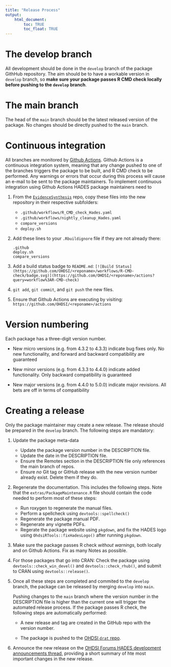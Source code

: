 ```yaml
---
title: "Release Process"
output: 
    html_document:
        toc: TRUE
        toc_float: TRUE
---
```

# The develop branch

All development should be done in the `develop` branch of the package GithHub repository. The aim should be to have a workable version in `develop` branch, so **make sure your package passes R CMD check locally before pushing to the `develop` branch**.

# The main branch

The head of the `main` branch should be the latest released version of the package. No changes should be directly pushed to the `main` branch.

# Continuous integration

All branches are monitored by [Github Actions](https://docs.github.com/en/actions/quickstart). Github Actions is a continuous integration system, meaning that any change pushed to one of the branches triggers the package to be built, and R CMD check to be performed. Any warnings or errors that occur during this process will cause an e-mail to be sent to the package maintainers. To implement continuous integration using Github Actions HADES package maintainers need to 

1. From the [`EvidenceSynthesis`](https://github.com/OHDSI/EvidenceSynthesis) repo, copy these files into the new repository in their respective subfolders:
    - `.github/workflows/R_CMD_check_Hades.yaml` 
	- `.github/workflows/nightly_cleanup_Hades.yaml` 
	- `compare_versions`
	- `deploy.sh`
2. Add these lines to your `.Rbuildignore` file if they are not already there:

    ```
	.github
	deploy.sh
	compare_versions
	```

3. Add a build status badge to `README.md`: `[![Build Status](https://github.com/OHDSI/<reponame>/workflows/R-CMD-check/badge.svg)](https://github.com/OHDSI/<reponame>/actions?query=workflow%3AR-CMD-check)`
4. `git add`, `git commit`, and `git push` the new files.
5. Ensure that Github Actions are executing by visiting: `https://github.com/OHDSI/<reponame>/actions`
 

# Version numbering

Each package has a three-digit version number.

- New micro versions (e.g. from 4.3.2 to 4.3.3) indicate bug fixes only. No new functionality, and forward and backward compatibility are guaranteed

- New minor versions (e.g. from 4.3.3 to 4.4.0) indicate added functionality. Only backward compatibility is guaranteed

- New major versions (e.g. from 4.4.0 to 5.0.0) indicate major revisions. All bets are off in terms of compatibility

# Creating a release

Only the package maintainer may create a new release. The release should be prepared in the `develop` branch. The following steps are mandatory:

1. Update the package meta-data

	- Update the package version number in the DESCRIPTION file.
	- Update the date in the DESCRIPTION file.
	- Ensure the Remotes section in the DESCRIPTION file only references the main branch of repos.
	- Ensure *no* Git tag or GitHub release with the new version number already exist. Delete them if they do.


2. Regenerate the documentation. This includes the following steps. Note that the `extras/PackageMaintenance.R` file should contain the code needed to perform most of these steps:

	- Run roxygen to regenerate the manual files.
	- Perform a spellcheck using `devtools::spellcheck()`
	- Regenerate the package manual PDF.
	- Regenerate any vignette PDFs. 
	- Regerate the package website using `pkgdown`, and fix the HADES logo using `OhdsiRTools::fixHadesLogo()` after running `pkgdown`.


3. Make sure the package passes R check *without warnings*, both locally and on Github Actions. Fix as many Notes as possible. 

4. For those packages that go into CRAN: Check the package using `devtools::check_win_devel()` and `devtools::check_rhub()`, and submit to CRAN using `devtools::release()`.

5. Once all these steps are completed and commited to the `develop` branch, the package can be released by merging `develop` into `main`. 

	Pushing changes to the `main` branch where the version number in the DESCRIPTION file is higher than the current one will trigger the automated release process. If the package passes R check, the following steps are automatically performed:

	- A new release and tag are created in the GitHub repo with the version number.

	- The package is pushed to the [OHDSI `drat` repo](https://github.com/OHDSI/drat).

6. Announce the new release on the [OHDSI Forums HADES development announcements thread](https://forums.ohdsi.org/t/hades-development-announcements/12293), providing a short summary of hte most important changes in the new release.
